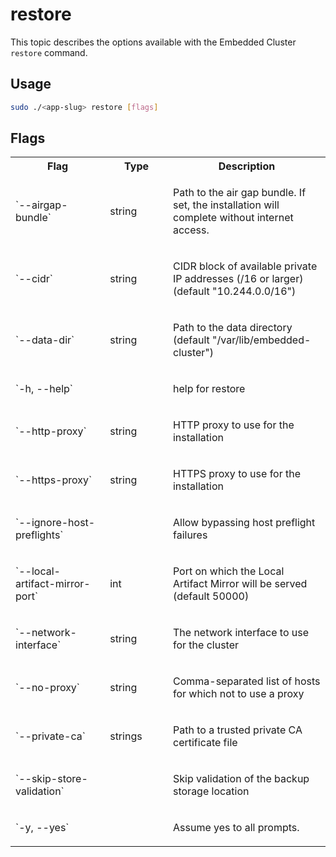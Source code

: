 # restore

This topic describes the options available with the Embedded Cluster `restore` command.

## Usage

```bash
sudo ./<app-slug> restore [flags]
```

## Flags

<table>
  <tr>
    <th width="30%">Flag</th>
    <th width="20%">Type</th>
    <th width="50%">Description</th>
  </tr>
  <tr>
     <td>`--airgap-bundle`</td>
     <td>string</td>
     <td>
        <p>Path to the air gap bundle. If set, the installation will complete without internet access.</p>
     </td>
  </tr>
  <tr>
     <td>`--cidr`</td>
     <td>string</td>
     <td>
        <p>CIDR block of available private IP addresses (/16 or larger) (default "10.244.0.0/16")</p>
     </td>
  </tr>
  <tr>
     <td>`--data-dir`</td>
     <td>string</td>
     <td>
        <p>Path to the data directory (default "/var/lib/embedded-cluster")</p>
     </td>
  </tr>
  <tr>
     <td>`-h, --help`</td>
     <td></td>
     <td>
        <p>help for restore</p>
     </td>
  </tr>
  <tr>
     <td>`--http-proxy`</td>
     <td>string</td>
     <td>
        <p>HTTP proxy to use for the installation</p>
     </td>
  </tr>
  <tr>
     <td>`--https-proxy`</td>
     <td>string</td>
     <td>
        <p>HTTPS proxy to use for the installation</p>
     </td>
  </tr>
  <tr>
     <td>`--ignore-host-preflights`</td>
     <td></td>
     <td>
        <p>Allow bypassing host preflight failures</p>
     </td>
  </tr>
  <tr>
     <td>`--local-artifact-mirror-port`</td>
     <td>int</td>
     <td>
        <p>Port on which the Local Artifact Mirror will be served (default 50000)</p>
     </td>
  </tr>
  <tr>
     <td>`--network-interface`</td>
     <td>string</td>
     <td>
        <p>The network interface to use for the cluster</p>
     </td>
  </tr>
  <tr>
     <td>`--no-proxy`</td>
     <td>string</td>
     <td>
        <p>Comma-separated list of hosts for which not to use a proxy</p>
     </td>
  </tr>
  <tr>
     <td>`--private-ca`</td>
     <td>strings</td>
     <td>
        <p>Path to a trusted private CA certificate file</p>
     </td>
  </tr>
  <tr>
     <td>`--skip-store-validation`</td>
     <td></td>
     <td>
        <p>Skip validation of the backup storage location</p>
     </td>
  </tr>
  <tr>
     <td>`-y, --yes`</td>
     <td></td>
     <td>
        <p>Assume yes to all prompts.</p>
     </td>
  </tr>
</table>